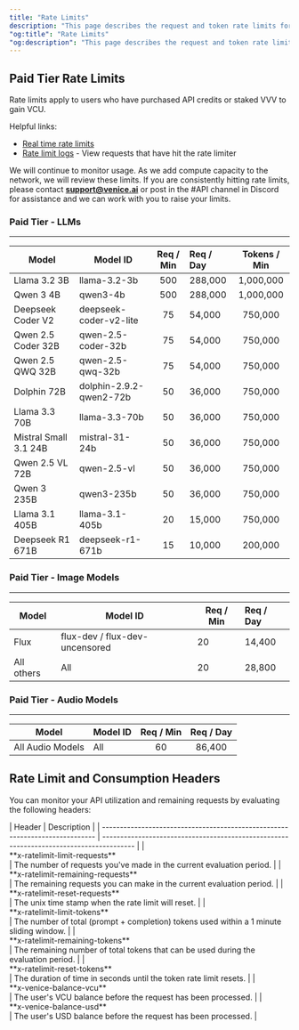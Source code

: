 ```yaml
---
title: "Rate Limits"
description: "This page describes the request and token rate limits for the Venice API."
"og:title": "Rate Limits"
"og:description": "This page describes the request and token rate limits for the Venice API."
---
```


## Paid Tier Rate Limits

Rate limits apply to users who have purchased API credits or staked VVV to gain VCU.

Helpful links:
- [Real time rate limits](https://docs.venice.ai/api-reference/endpoint/api_keys/rate_limits?playground=open)
- [Rate limit logs](https://docs.venice.ai/api-reference/endpoint/api_keys/rate_limit_logs?playground=open) - View requests that have hit the rate limiter

<Note>We will continue to monitor usage. As we add compute capacity to the network, we will review these limits. If you are consistently hitting rate limits, please contact [**support@venice.ai**](mailto:support@venice.ai) or post in the #API channel in Discord for assistance and we can work with you to raise your limits.</Note>

### Paid Tier - LLMs
------------------------------------------------------------------------------------------
| Model                                    | Model ID                | Req / Min | Req / Day | Tokens / Min |
| ---------------------------------------  | ----------------------- | :-------: | :-------- | :----------: |
| Llama 3.2 3B                             | llama-3.2-3b            | 500       | 288,000   | 1,000,000    |
| Qwen 3 4B                                | qwen3-4b                | 500       | 288,000   | 1,000,000    |
| Deepseek Coder V2                        | deepseek-coder-v2-lite  | 75        | 54,000    | 750,000      |
| Qwen 2.5 Coder 32B                       | qwen-2.5-coder-32b      | 75        | 54,000    | 750,000      |
| Qwen 2.5 QWQ 32B                         | qwen-2.5-qwq-32b        | 75        | 54,000    | 750,000      |
| Dolphin 72B                              | dolphin-2.9.2-qwen2-72b | 50        | 36,000    | 750,000      |
| Llama 3.3 70B                            | llama-3.3-70b           | 50        | 36,000    | 750,000      |
| Mistral Small 3.1 24B                    | mistral-31-24b          | 50        | 36,000    | 750,000      |
| Qwen 2.5 VL 72B                          | qwen-2.5-vl             | 50        | 36,000    | 750,000      |
| Qwen 3 235B                              | qwen3-235b              | 50        | 36,000    | 750,000      |
| Llama 3.1 405B                           | llama-3.1-405b          | 20        | 15,000    | 750,000      |
| Deepseek R1 671B                         | deepseek-r1-671b        | 15        | 10,000    | 200,000      |

### Paid Tier - Image Models
--------------------------------------------------------------------------------
| Model              | Model ID                        | Req / Min | Req / Day |
| ------------------ | ------------------------------- | --------- | :-------- |
| Flux               | flux-dev / flux-dev-uncensored  | 20        | 14,400    |
| All others         | All                             | 20        | 28,800    |


### Paid Tier - Audio Models
--------------------------------------------------------------------------------
| Model              | Model ID                        | Req / Min | Req / Day |
| ------------------ | ------------------------------- | :-------: | :-------: |
| All Audio Models   | All                             | 60        | 86,400    | 


## Rate Limit and Consumption Headers

You can monitor your API utilization and remaining requests by evaluating the following headers:

<div style={{ overflowX: 'auto' }}>
  | Header                                                                       | Description                                                                             |
  | ---------------------------------------------------------------------------- | --------------------------------------------------------------------------------------- |
  | <div style={{whiteSpace: 'nowrap'}}>**x-ratelimit-limit-requests**</div>     | The number of requests you've made in the current evaluation period.                    |
  | <div style={{whiteSpace: 'nowrap'}}>**x-ratelimit-remaining-requests**</div> | The remaining requests you can make in the current evaluation period.                   |
  | <div style={{whiteSpace: 'nowrap'}}>**x-ratelimit-reset-requests**</div>     | The unix time stamp when the rate limit will reset.                                     |
  | <div style={{whiteSpace: 'nowrap'}}>**x-ratelimit-limit-tokens**</div>       | The number of total (prompt + completion) tokens used within a 1 minute sliding window. |
  | <div style={{whiteSpace: 'nowrap'}}>**x-ratelimit-remaining-tokens**</div>   | The remaining number of total tokens that can be used during the evaluation period.     |
  | <div style={{whiteSpace: 'nowrap'}}>**x-ratelimit-reset-tokens**</div>       | The duration of time in seconds until the token rate limit resets.                      |
  | <div style={{whiteSpace: 'nowrap'}}>**x-venice-balance-vcu**</div>           | The user's VCU balance before the request has been processed.                           |
  | <div style={{whiteSpace: 'nowrap'}}>**x-venice-balance-usd**</div>           | The user's USD balance before the request has been processed.                           |
</div>